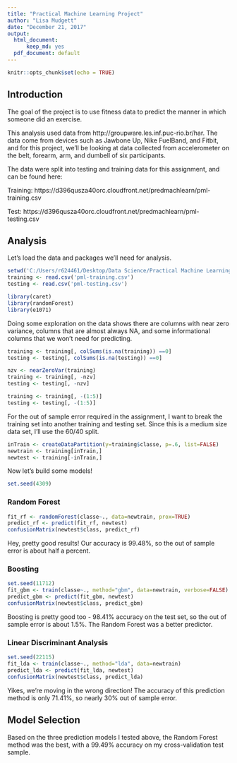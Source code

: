 ---
title: "Practical Machine Learning Project"
author: "Lisa Mudgett"
date: "December 21, 2017"
output: 
  html_document:
      keep_md: yes
  pdf_document: default
---

```{r setup, include=FALSE}
knitr::opts_chunk$set(echo = TRUE)
```

## Introduction

The goal of the project is to use fitness data to predict the manner in which someone did an exercise.

This analysis used data from http://groupware.les.inf.puc-rio.br/har.  The data come from devices such as Jawbone Up, Nike FuelBand, and Fitbit, and for this project, we'll be looking at data collected from accelerometer on the belt, forearm, arm, and dumbell of six participants.

The data were split into testing and training data for this assignment, and can be found here:

Training: https://d396qusza40orc.cloudfront.net/predmachlearn/pml-training.csv

Test: https://d396qusza40orc.cloudfront.net/predmachlearn/pml-testing.csv

## Analysis

Let's load the data and packages we'll need for analysis.

```{r}
setwd('C:/Users/r624461/Desktop/Data Science/Practical Machine Learning')
training <- read.csv('pml-training.csv')
testing <- read.csv('pml-testing.csv')

library(caret)
library(randomForest)
library(e1071)
```

Doing some exploration on the data shows there are columns with near zero variance, columns that are almost always NA, and some informational columns that we won't need for predicting.

```{r}
training <- training[, colSums(is.na(training)) ==0]
testing <- testing[, colSums(is.na(testing)) ==0]

nzv <- nearZeroVar(training)
training <- training[, -nzv]
testing <- testing[, -nzv]

training <- training[, -(1:5)]
testing <- testing[, -(1:5)]
```

For the out of sample error required in the assignment, I want to break the training set into another training and testing set.  Since this is a medium size data set, I'll use the 60/40 split.

```{r}
inTrain <- createDataPartition(y=training$classe, p=.6, list=FALSE)
newtrain <- training[inTrain,]
newtest <- training[-inTrain,]
```

Now let's build some models! 

```{r}
set.seed(4309)
```

### Random Forest
```{r}
fit_rf <- randomForest(classe~., data=newtrain, prox=TRUE)
predict_rf <- predict(fit_rf, newtest)
confusionMatrix(newtest$class, predict_rf)
```

Hey, pretty good results!  Our accuracy is 99.48%, so the out of sample error is about half a percent.  

### Boosting
```{r}
set.seed(11712)
fit_gbm <- train(classe~., method="gbm", data=newtrain, verbose=FALSE)
predict_gbm <- predict(fit_gbm, newtest)
confusionMatrix(newtest$class, predict_gbm)
```

Boosting is pretty good too - 98.41% accuracy on the test set, so the out of sample error is about 1.5%.  The Random Forest was a better predictor.

### Linear Discriminant Analysis
```{r}
set.seed(22115)
fit_lda <- train(classe~., method="lda", data=newtrain)
predict_lda <- predict(fit_lda, newtest)
confusionMatrix(newtest$class, predict_lda)
```

Yikes, we're moving in the wrong direction! The accuracy of this prediction method is only 71.41%, so nearly 30% out of sample error.

## Model Selection
Based on the three prediction models I tested above, the Random Forest method was the best, with a 99.49% accuracy on my cross-validation test sample.  

